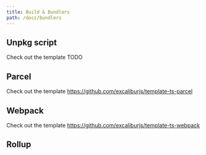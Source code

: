 ```yaml
---
title: Build & Bundlers
path: /docs/bundlers
---
```


## Unpkg script

Check out the template TODO

## Parcel

Check out the template https://github.com/excaliburjs/template-ts-parcel

## Webpack

Check out the template https://github.com/excaliburjs/template-ts-webpack

## Rollup
